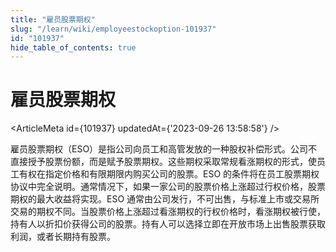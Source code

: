 ```yaml
---
title: "雇员股票期权"
slug: "/learn/wiki/employeestockoption-101937"
id: "101937"
hide_table_of_contents: true
---
```



# 雇员股票期权

<ArticleMeta id={101937} updatedAt={'2023-09-26 13:58:58'} />
<div className='border-solid border-b border-t-0 my-4 border-[var(--ifm-color-gray-300)]' />

雇员股票期权（ESO）是指公司向员工和高管发放的一种股权补偿形式。公司不直接授予股票份额，而是赋予股票期权。这些期权采取常规看涨期权的形式，使员工有权在指定价格和有限期限内购买公司的股票。ESO 的条件将在员工股票期权协议中完全说明。通常情况下，如果一家公司的股票价格上涨超过行权价格，股票期权的最大收益将实现。ESO 通常由公司发行，不可出售，与标准上市或交易所交易的期权不同。当股票价格上涨超过看涨期权的行权价格时，看涨期权被行使，持有人以折扣价获得公司的股票。持有人可以选择立即在开放市场上出售股票获取利润，或者长期持有股票。
